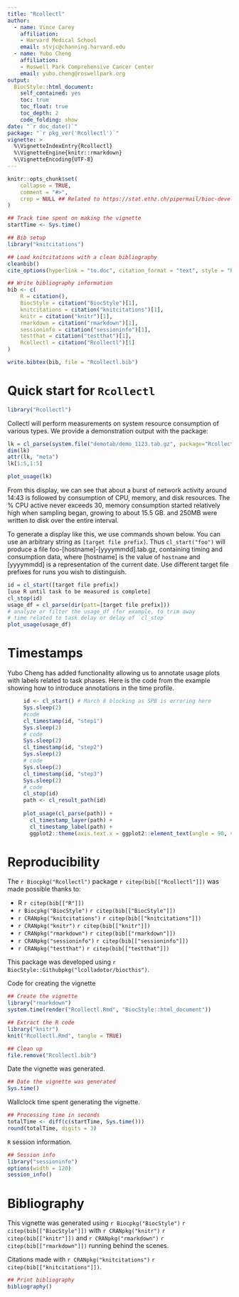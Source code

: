 ```yaml
---
title: "Rcollectl"
author: 
  - name: Vince Carey
    affiliation:
    - Harvard Medical School
    email: stvjc@channing.harvard.edu
  - name: Yubo Cheng
    affiliation:
    - Roswell Park Comprehensive Cancer Center
    email: yubo.cheng@roswellpark.org
output: 
  BiocStyle::html_document:
    self_contained: yes
    toc: true
    toc_float: true
    toc_depth: 2
    code_folding: show
date: "`r doc_date()`"
package: "`r pkg_ver('Rcollectl')`"
vignette: >
  %\VignetteIndexEntry{Rcollectl}
  %\VignetteEngine{knitr::rmarkdown}
  %\VignetteEncoding{UTF-8}  
---
```


```r
knitr::opts_chunk$set(
    collapse = TRUE,
    comment = "#>",
    crop = NULL ## Related to https://stat.ethz.ch/pipermail/bioc-devel/2020-April/016656.html
)
```


```r
## Track time spent on making the vignette
startTime <- Sys.time()

## Bib setup
library("knitcitations")

## Load knitcitations with a clean bibliography
cleanbib()
cite_options(hyperlink = "to.doc", citation_format = "text", style = "html")

## Write bibliography information
bib <- c(
    R = citation(),
    BiocStyle = citation("BiocStyle")[1],
    knitcitations = citation("knitcitations")[1],
    knitr = citation("knitr")[1],
    rmarkdown = citation("rmarkdown")[1],
    sessioninfo = citation("sessioninfo")[1],
    testthat = citation("testthat")[1],
    Rcollectl = citation("Rcollectl")[1]
)

write.bibtex(bib, file = "Rcollectl.bib")
```

# Quick start for `Rcollectl`

```r
library("Rcollectl")
```
Collectl will perform measurements on system resource 
consumption of various types.  We provide a demonstration
output with the package:

```r
lk = cl_parse(system.file("demotab/demo_1123.tab.gz", package="Rcollectl"))
dim(lk)
attr(lk, "meta")
lk[1:5,1:5]
```


```r
plot_usage(lk)
```

From this display, we can see that about a burst of network activity
around 14:43 is followed by consumption of CPU, memory, and disk resources.
The % CPU active never exceeds 30, memory consumption started relatively
high when sampling began, growing to about 15.5 GB. and 250MB were written
to disk over the entire interval.

To generate a display like this, we use commands shown below.  You can
use an arbitrary string as `[target file prefix]`.  Thus `cl_start("foo")`
will produce a file foo-[hostname]-[yyyymmdd].tab.gz, containing timing
and consumption data, where [hostname] is the value of `hostname` and
[yyyymmdd] is a representation of the current date.  Use different target
file prefixes for runs you wish to distinguish.

```r
id = cl_start([target file prefix])
[use R until task to be measured is complete]
cl_stop(id)
usage_df = cl_parse(dir(patt=[target file prefix]))
# analyze or filter the usage_df (for example, to trim away
# time related to task delay or delay of `cl_stop`
plot_usage(usage_df)
```

# Timestamps

Yubo Cheng has added functionality allowing us to annotate
usage plots with labels related to task phases.  Here is
the code from the example showing how to introduce annotations
in the time profile.

```r
     id <- cl_start() # March 8 blocking as SPB is erroring here
     Sys.sleep(2)
     #code
     cl_timestamp(id, "step1")
     Sys.sleep(2)
     # code
     Sys.sleep(2)
     cl_timestamp(id, "step2")
     Sys.sleep(2)
     # code
     Sys.sleep(2)
     cl_timestamp(id, "step3")
     Sys.sleep(2)
     # code
     cl_stop(id)
     path <- cl_result_path(id)
     
     plot_usage(cl_parse(path)) +
       cl_timestamp_layer(path) +
       cl_timestamp_label(path) +
       ggplot2::theme(axis.text.x = ggplot2::element_text(angle = 90, vjust = 0.5, hjust=1))
```


# Reproducibility

The `r Biocpkg("Rcollectl")` package `r citep(bib[["Rcollectl"]])` was made possible thanks to:

* R `r citep(bib[["R"]])`
* `r Biocpkg("BiocStyle")` `r citep(bib[["BiocStyle"]])`
* `r CRANpkg("knitcitations")` `r citep(bib[["knitcitations"]])`
* `r CRANpkg("knitr")` `r citep(bib[["knitr"]])`
* `r CRANpkg("rmarkdown")` `r citep(bib[["rmarkdown"]])`
* `r CRANpkg("sessioninfo")` `r citep(bib[["sessioninfo"]])`
* `r CRANpkg("testthat")` `r citep(bib[["testthat"]])`

This package was developed using `r BiocStyle::Githubpkg("lcolladotor/biocthis")`.


Code for creating the vignette

```r
## Create the vignette
library("rmarkdown")
system.time(render("Rcollectl.Rmd", "BiocStyle::html_document"))

## Extract the R code
library("knitr")
knit("Rcollectl.Rmd", tangle = TRUE)
```

```r
## Clean up
file.remove("Rcollectl.bib")
```

Date the vignette was generated.

```r
## Date the vignette was generated
Sys.time()
```

Wallclock time spent generating the vignette.

```r
## Processing time in seconds
totalTime <- diff(c(startTime, Sys.time()))
round(totalTime, digits = 3)
```

`R` session information.

```r
## Session info
library("sessioninfo")
options(width = 120)
session_info()
```



# Bibliography

This vignette was generated using `r Biocpkg("BiocStyle")` `r citep(bib[["BiocStyle"]])`
with `r CRANpkg("knitr")` `r citep(bib[["knitr"]])` and `r CRANpkg("rmarkdown")` `r citep(bib[["rmarkdown"]])` running behind the scenes.

Citations made with `r CRANpkg("knitcitations")` `r citep(bib[["knitcitations"]])`.

```r
## Print bibliography
bibliography()
```
